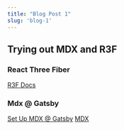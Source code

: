 ```yaml
---
title: "Blog Post 1"
slug: 'blog-1'
---
```



## Trying out MDX and R3F


### React Three Fiber
[R3F Docs](https://docs.pmnd.rs/react-three-fiber/getting-started/installation "title")

### Mdx @ Gatsby

[Set Up MDX @ Gatsby](https://www.gatsbyjs.com/docs/how-to/routing/mdx#programmatically-creating-pages "title")
[MDX](https://mdxjs.com "title")

